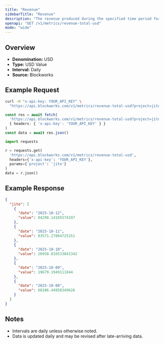 ```yaml
---
title: "Revenue"
sidebarTitle: "Revenue"
description: "The revenue produced during the specified time period for given project."
openapi: "GET /v1/metrics/revenue-total-usd"
mode: "wide"
---
```


## Overview

- **Denomination:** USD
- **Type:** USD Value
- **Interval:** Daily
- **Source:** Blockworks

## Example Request

<CodeGroup>

```bash cURL
curl -H "x-api-key: YOUR_API_KEY" \
  "https://api.blockworks.com/v1/metrics/revenue-total-usd?project=jito"
```

```typescript TypeScript
const res = await fetch(
  'https://api.blockworks.com/v1/metrics/revenue-total-usd?project=jito',
  { headers: { 'x-api-key': 'YOUR_API_KEY' } }
)
const data = await res.json()
```

```python Python
import requests

r = requests.get(
  'https://api.blockworks.com/v1/metrics/revenue-total-usd',
  headers={'x-api-key': 'YOUR_API_KEY'},
  params={'project': 'jito'}
)
data = r.json()
```

</CodeGroup>

## Example Response

```json
{
  "jito": [
    {
      "date": "2025-10-12",
      "value": 84298.14185574197
    },
    {
      "date": "2025-10-11",
      "value": 83571.27884725151
    },
    {
      "date": "2025-10-10",
      "value": 20958.816533841342
    },
    {
      "date": "2025-10-09",
      "value": 19679.1949111844
    },
    {
      "date": "2025-10-08",
      "value": 68106.44958349626
    }
  ]
}
```

## Notes
- Intervals are daily unless otherwise noted.
- Data is updated daily and may be revised after late-arriving data.